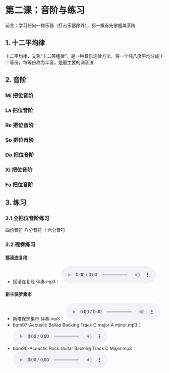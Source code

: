
# 第二课：音阶与练习

前言：学习任何一样乐器（打击乐器除外），都一概首先掌握其音阶

## 1. 十二平均律

十二平均律，又称“十二等程律”，是一种音乐定律方法，将一个纯八度平均分成十二等份，每等份称为半音，是最主要的调音法

<ImgZoom src="/music/guitar/12-avarage.jpg" />

## 2. 音阶

### Mi 把位音阶

<ImgZoom src="/music/guitar/mi.jpg" />

### La 把位音阶

<ImgZoom src="/music/guitar/la.jpg" />

### Re 把位音阶

<ImgZoom src="/music/guitar/re.jpg" />

### So 把位音阶

<ImgZoom src="/music/guitar/so.jpg" />

### Do 把位音阶

<ImgZoom src="/music/guitar/do.jpg" />

### Xi 把位音阶

<ImgZoom src="/music/guitar/xi.jpg" />

### Fa 把位音阶

<ImgZoom src="/music/guitar/fa.jpg" />

## 3. 练习

### 3.1 全把位音阶练习

四份音符 八分音符 十六分音符

### 3.2 视奏练习

#### 摇滚连复段

<ImgZoom src="/music/guitar/rockin-riff.jpg" />

- <div style={{ display: 'flex', 'align-items': 'center' }}>
    摇滚连复段 伴奏.mp3：
    <audio controls src="/music/guitar/backing-track/摇滚连复段 伴奏.mp3" />
  </div>

#### 斯卡保罗集市

<ImgZoom src="/music/guitar/scarborough-fair.jpg" />

- <div style={{ display: 'flex', 'align-items': 'center' }}>
    斯塔保罗集市 伴奏.mp3：
    <audio controls src="/music/guitar/backing-track/斯塔保罗集市 伴奏.mp3" />
  </div>
- <div style={{ display: 'flex', 'align-items': 'center' }}>
    bpm97-Acoustic Ballad Backing Track C major A minor.mp3：
    <audio controls src="/music/guitar/backing-track/bpm97-Acoustic Ballad Backing Track C major A minor.mp3" />
  </div>
- <div style={{ display: 'flex', 'align-items': 'center' }}>
    bpm90-Acoustic Rock Guitar Backing Track C Major.mp3：
    <audio controls src="/music/guitar/backing-track/bpm90-Acoustic Rock Guitar Backing Track C Major.mp3" />
  </div>
